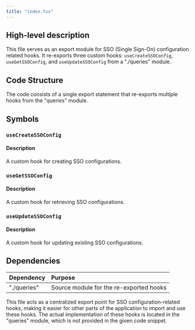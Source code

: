 ```yaml
---
title: "index.tsx"
---
```


## High-level description
This file serves as an export module for SSO (Single Sign-On) configuration related hooks. It re-exports three custom hooks: `useCreateSSOConfig`, `useGetSSOConfig`, and `useUpdateSSOConfig` from a "./queries" module.

## Code Structure
The code consists of a single export statement that re-exports multiple hooks from the "queries" module.

## Symbols

### `useCreateSSOConfig`
#### Description
A custom hook for creating SSO configurations.

### `useGetSSOConfig`
#### Description
A custom hook for retrieving SSO configurations.

### `useUpdateSSOConfig`
#### Description
A custom hook for updating existing SSO configurations.

## Dependencies
| Dependency | Purpose |
|:-----------|:--------|
| "./queries" | Source module for the re-exported hooks |

This file acts as a centralized export point for SSO configuration-related hooks, making it easier for other parts of the application to import and use these hooks. The actual implementation of these hooks is located in the "queries" module, which is not provided in the given code snippet.
